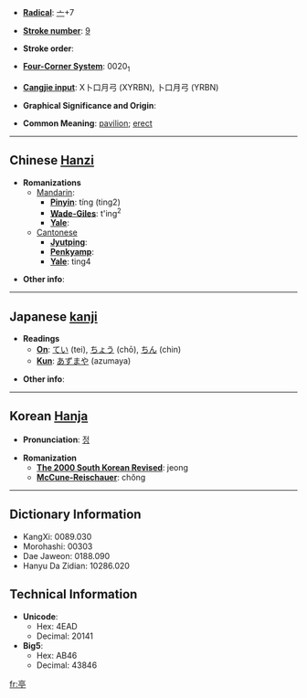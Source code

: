 * '''[[Wiktionary:Chinese radical index| Radical]]''': [[Wiktionary:Chinese radical index 亠|亠]]+7

* '''[[Wiktionary:Chinese total strokes index|Stroke number]]''': [[Wiktionary:Chinese total strokes index 9|9]]

* '''Stroke order''': 

* '''[[Wiktionary:Chinese four corner index|Four-Corner System]]''': 0020<sub>1</sub>

* '''[[Wiktionary:Chinese Cangjie index|Cangjie input]]''': X卜口月弓 (XYRBN), 卜口月弓 (YRBN)

* '''Graphical Significance and Origin''': 

* '''Common Meaning''': [[pavilion]]; [[erect]]

----

== Chinese [[Hanzi]] ==

* '''Romanizations'''
** [[Mandarin]]:
*** '''[[Pinyin]]''': tíng (ting2)
*** '''[[Wade-Giles]]''': t'ing<sup>2</sup>
*** '''[[Yale]]''': 
**[[Cantonese]]
***'''[[Jyutping]]''':
***'''[[Penkyamp]]''': 
***'''[[Yale]]''': ting4

* '''Other info''': 

----

== Japanese [[kanji]] ==

* '''Readings'''
** '''[[On]]''': [[てい]] (tei), [[ちょう]] (chō), [[ちん]] (chin)
** '''[[Kun]]''': [[あずまや]] (azumaya)

* '''Other info''':  

----

== Korean [[Hanja]] ==

* '''Pronunciation''': [[정]]

* '''Romanization'''
** '''[[The 2000 South Korean Revised Romanization|The 2000 South Korean Revised]]''': jeong
** '''[[McCune-Reischauer]]''': chŏng

----

== Dictionary Information ==

* KangXi: 0089.030
* Morohashi: 00303
* Dae Jaweon: 0188.090
* Hanyu Da Zidian: 10286.020

== Technical Information ==

* '''Unicode''':
** Hex: 4EAD
** Decimal: 20141
* '''Big5''':
** Hex: AB46
** Decimal: 43846

[[fr:亭]]